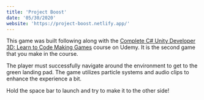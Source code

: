 ```yaml
---
title: 'Project Boost'
date: '05/30/2020'
website: 'https://project-boost.netlify.app/'
---
```


This game was built following along with the[](https://www.udemy.com/course/the-ultimate-guide-to-game-development-with-unity/) [Complete C# Unity Developer 3D: Learn to Code Making Games](https://www.udemy.com/course/unitycourse2/) course on Udemy. It is the second game that you make in the course.

The player must successfully navigate around the environment to get to the green landing pad. The game utilizes particle systems and audio clips to enhance the experience a bit.

Hold the space bar to launch and try to make it to the other side!